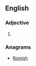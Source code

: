 ==English==

===Adjective===
{{en-adj}}

# {{alternative spelling of|moreish|lang=en}}

===Anagrams===
* [[Romish#English|Romish]]